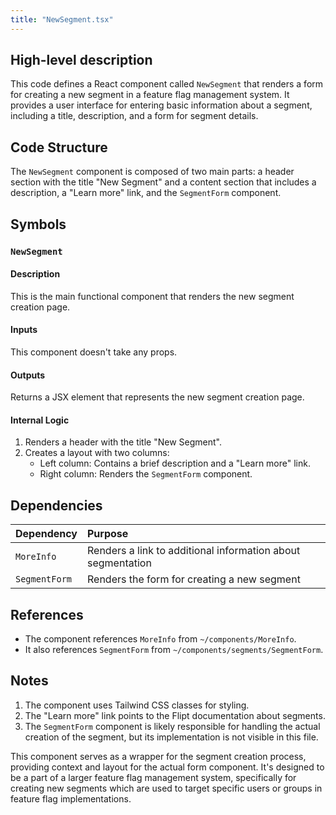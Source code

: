 ```yaml
---
title: "NewSegment.tsx"
---
```


## High-level description
This code defines a React component called `NewSegment` that renders a form for creating a new segment in a feature flag management system. It provides a user interface for entering basic information about a segment, including a title, description, and a form for segment details.

## Code Structure
The `NewSegment` component is composed of two main parts: a header section with the title "New Segment" and a content section that includes a description, a "Learn more" link, and the `SegmentForm` component.

## Symbols

### `NewSegment`
#### Description
This is the main functional component that renders the new segment creation page.

#### Inputs
This component doesn't take any props.

#### Outputs
Returns a JSX element that represents the new segment creation page.

#### Internal Logic
1. Renders a header with the title "New Segment".
2. Creates a layout with two columns:
   - Left column: Contains a brief description and a "Learn more" link.
   - Right column: Renders the `SegmentForm` component.

## Dependencies
| Dependency | Purpose |
|:-----------|:--------|
| `MoreInfo` | Renders a link to additional information about segmentation |
| `SegmentForm` | Renders the form for creating a new segment |

## References
- The component references `MoreInfo` from `~/components/MoreInfo`.
- It also references `SegmentForm` from `~/components/segments/SegmentForm`.

## Notes
1. The component uses Tailwind CSS classes for styling.
2. The "Learn more" link points to the Flipt documentation about segments.
3. The `SegmentForm` component is likely responsible for handling the actual creation of the segment, but its implementation is not visible in this file.

This component serves as a wrapper for the segment creation process, providing context and layout for the actual form component. It's designed to be a part of a larger feature flag management system, specifically for creating new segments which are used to target specific users or groups in feature flag implementations.
